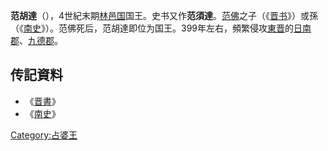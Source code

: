 '''范胡達'''（{{bd|？||？}}），4世紀末期[[林邑国|林邑国]]国王。史书又作'''范須達'''。[[范佛|范佛]]之子（《[[晋书|晋书]]》）或孫（《[[南史|南史]]》）。范佛死后，范胡達即位为国王。399年左右，頻繁侵攻[[東晋|東晋]]的[[日南郡|日南郡]]、[[九德郡|九德郡]]。

==传記資料==
*《[[晋書|晋書]]》
*《[[南史|南史]]》
{{start box}}
{{s-before|[[范佛|范佛]]}}
{{s-title|[[占城|占城]]第二王朝第3代王|4世紀末}}
{{s-after|[[范敵真|范敵真]]}}
{{end box}}

{{占婆君主}}
[[Category:占婆王|Category:占婆王]]